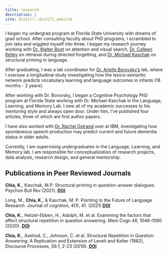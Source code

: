 ```yaml
---
title: research
description: |
site: distill::distill_website
---
```




I began my undergrad program at Florida State University with dreams of grad school. After consulting faculty about PhD programs, I scrambled to join labs and wiggled myself into three. I began my research journey working with [Dr. Walter Boot](https://www.walterboot.net/) on attention and visual search, [Dr. Colleen Kelley](https://psy.fsu.edu/php/research/research.php?_tr=1_3#) on retrieval during directed forgetting, and [Dr. Michael Kaschak](https://psy.fsu.edu/php/research/research.php?_tr=1_3#) on structural priming in language.

After graduating, I was a lab coordinator for [Dr. Arielle Borovsky's](https://www.purdue.edu/hhs/slhs/directory/faculty/borovsky_arielle.html) lab, where I oversaw a longitudinal study investigating how the lexico-semantic network predicts vocabulary learning and language outcomes in infants (18 months - 2 years). 

After working with Dr. Borovsky, I began a Cognitive Psychology PhD program at Florida State working with Dr. Michael Kaschak in the Language, Learning, and Memory Lab. I owe all of my academic successes to his mentoring style and always open door. Under him, I've published four articles, three of which are first author papers.

I have also worked with [Dr. Rachel Ostrand](https://t.co/9UGZ2yoDIn?amp=1) over at IBM, investigating how spontaneous speech production may predict current and future dementia status in older adults. 


Currently, I am supervising undergraduates in the Language, Learning, and Memory lab. I am responsible for conceptualization of research projects, data analysis, research design, and general mentorship.


</center>

## Publications in Peer Reviewed Journals

<div class="pub">
**Chia, K.**, Kaschak, M.P. Structural priming in question-answer dialogues. Psychon Bull Rev (2021). **[DOI](https://doi.org/10.3758/s13423-021-01976-z)**
</div>

<div class="pub">
Long, M., **Chia, K.**, & Kaschak, M. P. Pointing to the Future of Language Research. Journal of cognition, 4(1), 41. (2021) **[DOI](https://doi.org/10.5334/joc.162)**
</div>

<div class="pub">
**Chia, K.**, Hetzel-Ebben, H., Adolph, M. et al. Examining the factors that affect structural repetition in question answering. Mem Cogn 48, 1046–1060 (2020).
**[DOI](https://doi.org/10.3758/s13421-020-01036-2)**
</div>

<div class="pub">
**Chia, K.**, Axelrod, C., Johnson, C. et al. Structural Repetition in Question Answering: A Replication and Extension of Levelt and Kelter (1982), Discourse Processes, 56:1, 2-23 (2019).
**[DOI](https://www.tandfonline.com/doi/full/10.1080/0163853X.2018.1515556)**
</div>